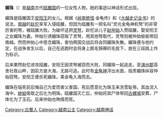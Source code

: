 {{unreferenced|time=2015-12-15T13:26:02+00:00}}
'''媚珠'''（{{lang-vi|Mỵ Châu}}）是[[越南|越南]]古代[[瓯雒国|瓯雒国]]的一位女性人物，她的事迹以神话形式出现。

媚珠是瓯雒国王[[安阳王|安阳王]]的女儿。根据《[[岭南摭怪|岭南摭怪]]·金龟传》和《[[大越史记全书|大越史记全书]]》的说法，[[南越|南越]]的[[赵佗|赵佗]]率军入侵瓯雒，但因为瓯雒有一把名叫“灵光金龟神机弩”的非常厉害的弩，被瓯雒大败。为破坏这把[[灵弩|灵弩]]，赵佗派儿子[[赵仲始|赵仲始]]入赘瓯雒，娶安阳王之女媚珠为妻。仲始引诱媚珠窃取了灵弩，用其他弩取代，灵弩则被仲始偷偷带回南越。然而仲始心中思念媚珠，害怕两国交战后将会同媚珠失散。媚珠便与他约定，在战争发生以后，自己在逃跑时会将身上鹅毛锦褥的毛拔下，放在三歧路上作为标识。

后来果然赵佗进攻瓯雒，安阳王因灵弩被窃而大败，同媚珠一起逃走。至[[演州郡|演州郡]]高舍社夜山畔，因前方是大海，无路可逃。此时有[[金龟神|金龟神]]浮出水面，指责媚珠纵容仲始窃弩。安阳王便杀死媚珠，乘金龟入海而去。

媚珠在临死前后悔自己为爱而害父害国，死后愿意化为珠玉来洗雪耻辱。其血流入海中，[[蚌|蚌]][[蛤|蛤]]吸取之后化为明珠。瓯雒国灭亡后，仲始将其尸体带回[[古螺城|古螺城]]安葬，尸体化为了玉石。后来仲始也殉情而死。

[[Category:古蜀人|Category:古蜀人]]
[[Category:越南公主|Category:越南公主]]
[[Category:越南神话|Category:越南神话]]